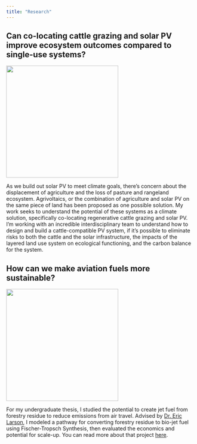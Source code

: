 ```yaml
---
title: "Research"
---
```


## Can co-locating cattle grazing and solar PV improve ecosystem outcomes compared to single-use systems?

::: {layout="[30,70]"}
![](CattleTracker.jpg){width=300}

As we build out solar PV to meet climate goals, there's concern about the displacement of agriculture and the loss of pasture and rangeland ecosystem. Agrivoltaics, or the combination of agriculture and solar PV on the same piece of land has been proposed as one possible solution. My work seeks to understand the potential of these systems as a climate solution, specifically co-locating regenerative cattle grazing and solar PV. I'm working with an incredible interdisciplinary team to understand how to design and build a cattle-compatible PV system, if it's possible to eliminate risks to both the cattle and the solar infrastructure, the impacts of the layered land use system on ecological functioning, and the carbon balance for the system.

:::

## How can we make aviation fuels more sustainable?

::: {layout="[30,70]"}
![](thesis.jpg){width="300"}

For my undergraduate thesis, I studied the potential to create jet fuel from forestry residue to reduce emissions from air travel. Advised by [Dr. Eric Larson](https://environmenthalfcentury.princeton.edu/experts/eric-larson), I modeled a pathway for converting forestry residue to bio-jet fuel using Fischer-Tropsch Synthesis, then evaluated the economics and potential for scale-up. You can read more about that project [here](https://dataspace.princeton.edu/handle/88435/dsp01q524jr60r).
:::
